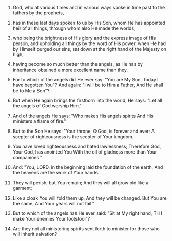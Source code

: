 
1. God, who at various times and in various ways spoke in time past to the fathers by the prophets,

2. has in these last days spoken to us by His Son, whom He has appointed heir of all things, through whom also He made the worlds;

3. who being the brightness of His glory and the express image of His person, and upholding all things by the word of His power, when He had by Himself purged our sins, sat down at the right hand of the Majesty on high,

4. having become so much better than the angels, as He has by inheritance obtained a more excellent name than they.

5. For to which of the angels did He ever say: "You are My Son, Today I have begotten You"? And again: "I will be to Him a Father, And He shall be to Me a Son"?

6. But when He again brings the firstborn into the world, He says: "Let all the angels of God worship Him."

7. And of the angels He says: "Who makes His angels spirits And His ministers a flame of fire."

8. But to the Son He says: "Your throne, O God, is forever and ever; A scepter of righteousness is the scepter of Your kingdom.

9. You have loved righteousness and hated lawlessness; Therefore God, Your God, has anointed You With the oil of gladness more than Your companions."

10. And: "You, LORD, in the beginning laid the foundation of the earth, And the heavens are the work of Your hands.

11. They will perish, but You remain; And they will all grow old like a garment;

12. Like a cloak You will fold them up, And they will be changed. But You are the same, And Your years will not fail."

13. But to which of the angels has He ever said: "Sit at My right hand, Till I make Your enemies Your footstool"?

14. Are they not all ministering spirits sent forth to minister for those who will inherit salvation?


